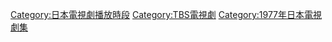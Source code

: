 
[[Category:日本電視劇播放時段|Category:日本電視劇播放時段]]
[[Category:TBS電視劇|Category:TBS電視劇]]
[[Category:1977年日本電視劇集|Category:1977年日本電視劇集]]